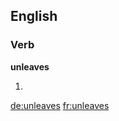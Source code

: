 
==English==

===Verb===
'''unleaves'''

# {{third-person singular of|unleave}}

[[de:unleaves]]
[[fr:unleaves]]